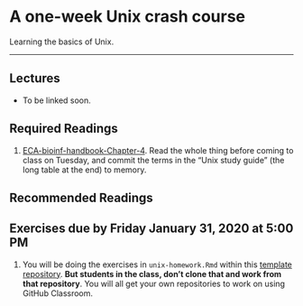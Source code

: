 # A one-week Unix crash course

Learning the basics of Unix.

---

## Lectures 

- To be linked soon.

## Required Readings {-}

1. [ECA-bioinf-handbook-Chapter-4](https://eriqande.github.io/eca-bioinf-handbook/essential-unixlinux-terminal-knowledge.html).  Read the whole
thing before coming to class on Tuesday, and commit the terms in the "Unix study guide" (the long table at the end) to memory.

## Recommended Readings {-}



## Exercises due by Friday January 31, 2020 at 5:00 PM {-}

1. You will be doing the exercises in `unix-homework.Rmd` within this [template repository](https://github.com/eriqande/teeny-genomic-data).  **But students in the class, don't clone that and work from that repository**.  You will all get your own repositories to work on using GitHub Classroom.
